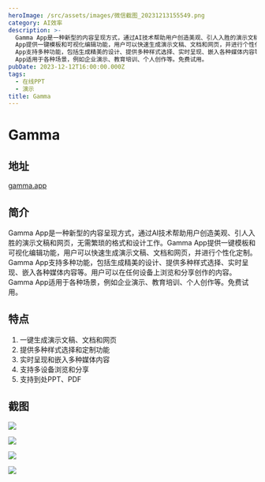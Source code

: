 ```yaml
---
heroImage: /src/assets/images/微信截图_20231213155549.png
category: AI效率
description: >-
  Gamma App是一种新型的内容呈现方式，通过AI技术帮助用户创造美观、引人入胜的演示文稿和网页，无需繁琐的格式和设计工作。Gamma
  App提供一键模板和可视化编辑功能，用户可以快速生成演示文稿、文档和网页，并进行个性化定制。Gamma
  App支持多种功能，包括生成精美的设计、提供多种样式选择、实时呈现、嵌入各种媒体内容等。用户可以在任何设备上浏览和分享创作的内容。Gamma
  App适用于各种场景，例如企业演示、教育培训、个人创作等。免费试用。
pubDate: 2023-12-12T16:00:00.000Z
tags:
  - 在线PPT
  - 演示
title: Gamma
---
```


# Gamma

## 地址

[gamma.app](https://gamma.app/ "gamma.app")

## 简介

Gamma App是一种新型的内容呈现方式，通过AI技术帮助用户创造美观、引人入胜的演示文稿和网页，无需繁琐的格式和设计工作。Gamma App提供一键模板和可视化编辑功能，用户可以快速生成演示文稿、文档和网页，并进行个性化定制。Gamma App支持多种功能，包括生成精美的设计、提供多种样式选择、实时呈现、嵌入各种媒体内容等。用户可以在任何设备上浏览和分享创作的内容。Gamma App适用于各种场景，例如企业演示、教育培训、个人创作等。免费试用。

## 特点

1. 一键生成演示文稿、文档和网页
2. 提供多种样式选择和定制功能
3. 实时呈现和嵌入多种媒体内容
4. 支持多设备浏览和分享
5. 支持到处PPT、PDF

## 截图

![](/src/assets/images/微信截图_20231213155410.png)

![](/src/assets/images/微信截图_20231213155441.png)

![](/src/assets/images/微信截图_20231213155459.png)

![](/src/assets/images/微信截图_20231213155731.png)
